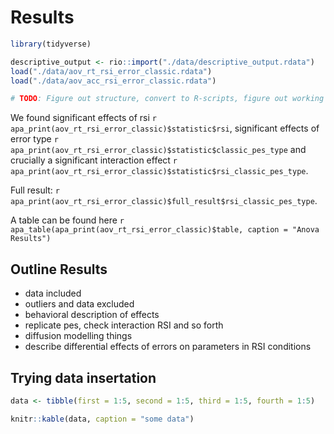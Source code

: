 # Results
```r
library(tidyverse)
```

```r
descriptive_output <- rio::import("./data/descriptive_output.rdata")
load("./data/aov_rt_rsi_error_classic.rdata")
load("./data/aov_acc_rsi_error_classic.rdata")
```

```r
# TODO: Figure out structure, convert to R-scripts, figure out working directory mess
```

We found significant effects of rsi `r apa_print(aov_rt_rsi_error_classic)$statistic$rsi`, significant effects of error type `r apa_print(aov_rt_rsi_error_classic)$statistic$classic_pes_type` and crucially a significant interaction effect `r apa_print(aov_rt_rsi_error_classic)$statistic$rsi_classic_pes_type`.

Full result: `r apa_print(aov_rt_rsi_error_classic)$full_result$rsi_classic_pes_type`.

A table can be found here
`r apa_table(apa_print(aov_rt_rsi_error_classic)$table, caption = "Anova Results")`


## Outline Results
- data included
- outliers and data excluded
- behavioral description of effects
- replicate pes, check interaction RSI and so forth
- diffusion modelling things
- describe differential effects of errors on parameters in RSI conditions

## Trying data insertation
```r
data <- tibble(first = 1:5, second = 1:5, third = 1:5, fourth = 1:5)
```

```r
knitr::kable(data, caption = "some data")
```

